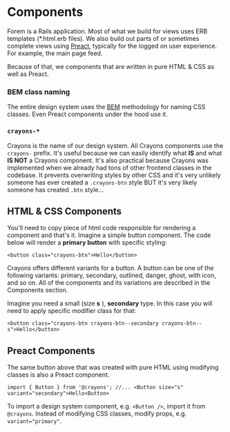 
<Meta title="Component Library" />

# Components

Forem is a Rails application. Most of what we build for views uses ERB templates
(\*.html.erb files). We also build out parts of or sometimes complete views
using [Preact](https://docs.forem.com/frontend/preact), typically for the logged
on user experience. For example, the main page feed.

Because of that, we components that are written in pure HTML & CSS as well as
Preact.

### BEM class naming

The entire design system uses the [BEM](http://getbem.com/naming) methodology
for naming CSS classes. Even Preact components under the hood use it.

### `crayons-*`

Crayons is the name of our design system. All Crayons components use the
`crayons-` prefix. It's useful because we can easily identify what **IS** and
what **IS NOT** a Crayons component. It's also practical because Crayons was
implemented when we already had tons of other frontend classes in the codebase.
It prevents overwriting styles by other CSS and it's very unlikely someone has
ever created a `.crayons-btn` style BUT it's very likely someone has created
`.btn` style...

## HTML & CSS Components

You'll need to copy piece of html code responsible for rendering a component and
that's it. Imagine a simple button component. The code below will render a
**primary button** with specific styling:

`<button class="crayons-btn">Hello</button>`

Crayons offers different variants for a button. A button can be one of the
following variants: primary, secondary, outlined, danger, ghost, with icon, and
so on. All of the components and its variations are described in the Components
section.

Imagine you need a small (size **s** ), **secondary** type. In this case you
will need to apply specific modifier class for that:

`<button class="crayons-btn crayons-btn--secondary crayons-btn--s">Hello</button>`

## Preact Components

The same button above that was created with pure HTML using modifying classes is
also a Preact component.

`import { Button } from '@crayons'; //... <Button size="s" variant="secondary">Hello<Button>`

To import a design system component, e.g. `<Button />`, import it from
`@crayons`. Instead of modifying CSS classes, modify props, e.g.
`variant="primary"`.
